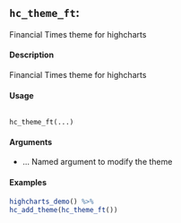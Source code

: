 ## ``hc_theme_ft``:

Financial Times theme for highcharts

#### Description 

Financial Times theme for highcharts

#### Usage

<pre><code>
hc_theme_ft(...)
</code></pre>

#### Arguments 

* ... Named argument to modify the theme

#### Examples

```r
highcharts_demo() %>%
hc_add_theme(hc_theme_ft())
```
